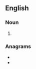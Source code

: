 {{also|secrétions|sécrétions}}

==English==

===Noun===
{{head|en|noun plural form}}

# {{plural of|secretion|lang=en}}

===Anagrams===
* {{l|en|necrotises}}
* {{l|en|resections}}
